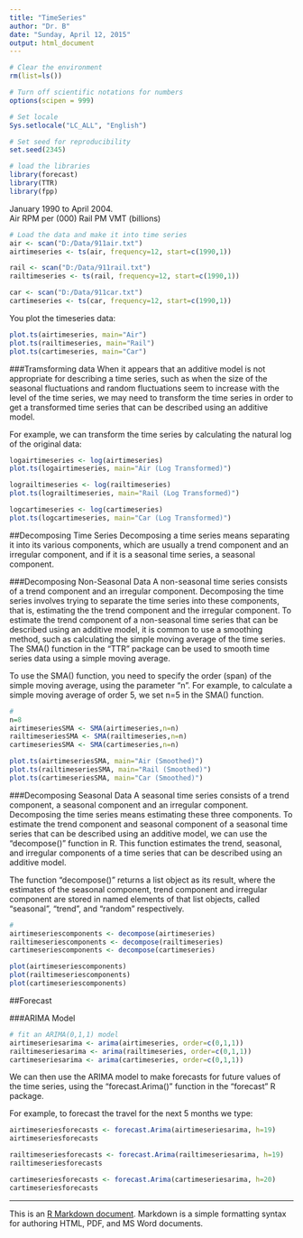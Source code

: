 ```yaml
---
title: "TimeSeries"
author: "Dr. B"
date: "Sunday, April 12, 2015"
output: html_document
---
```


```r
# Clear the environment
rm(list=ls())

# Turn off scientific notations for numbers
options(scipen = 999)  

# Set locale
Sys.setlocale("LC_ALL", "English") 

# Set seed for reproducibility
set.seed(2345)

# load the libraries
library(forecast)
library(TTR)
library(fpp)
```

January 1990 to April 2004.  
Air RPM per (000)
Rail PM
VMT (billions)
```r
# Load the data and make it into time series
air <- scan("D:/Data/911air.txt")
airtimeseries <- ts(air, frequency=12, start=c(1990,1))

rail <- scan("D:/Data/911rail.txt")
railtimeseries <- ts(rail, frequency=12, start=c(1990,1))

car <- scan("D:/Data/911car.txt")
cartimeseries <- ts(car, frequency=12, start=c(1990,1))
```

You plot the timeseries data:
```r
plot.ts(airtimeseries, main="Air")
plot.ts(railtimeseries, main="Rail")
plot.ts(cartimeseries, main="Car")
```

###Tramsforming data
When it appears that an additive model is not appropriate for describing a time series, such as when the size of the seasonal fluctuations and random fluctuations seem to increase with the level of the time series, we may need to transform the time series in order to get a transformed time series that can be described using an additive model. 

For example, we can transform the time series by calculating the natural log of the original data:
```r
logairtimeseries <- log(airtimeseries)
plot.ts(logairtimeseries, main="Air (Log Transformed)")

lograiltimeseries <- log(railtimeseries)
plot.ts(lograiltimeseries, main="Rail (Log Transformed)")

logcartimeseries <- log(cartimeseries)
plot.ts(logcartimeseries, main="Car (Log Transformed)")
```

##Decomposing Time Series
Decomposing a time series means separating it into its various components, which are usually a trend component and an irregular component, and if it is a seasonal time series, a seasonal component.

###Decomposing Non-Seasonal Data
A non-seasonal time series consists of a trend component and an irregular component. Decomposing the time series involves trying to separate the time series into these components, that is, estimating the the trend component and the irregular component.  To estimate the trend component of a non-seasonal time series that can be described using an additive model, it is common to use a smoothing method, such as calculating the simple moving average of the time series.  The SMA() function in the "TTR" package can be used to smooth time series data using a simple moving average. 

To use the SMA() function, you need to specify the order (span) of the simple moving average, using the parameter "n". For example, to calculate a simple moving average of order 5, we set n=5 in the SMA() function.
```r
# 
n=8
airtimeseriesSMA <- SMA(airtimeseries,n=n)
railtimeseriesSMA <- SMA(railtimeseries,n=n)
cartimeseriesSMA <- SMA(cartimeseries,n=n)

plot.ts(airtimeseriesSMA, main="Air (Smoothed)")
plot.ts(railtimeseriesSMA, main="Rail (Smoothed)")
plot.ts(cartimeseriesSMA, main="Car (Smoothed)")
```

###Decomposing Seasonal Data
A seasonal time series consists of a trend component, a seasonal component and an irregular component. Decomposing the time series means estimating these three components.  To estimate the trend component and seasonal component of a seasonal time series that can be described using an additive model, we can use the "decompose()" function in R. This function estimates the trend, seasonal, and irregular components of a time series that can be described using an additive model.  

The function "decompose()" returns a list object as its result, where the estimates of the seasonal component, trend component and irregular component are stored in named elements of that list objects, called "seasonal", "trend", and "random" respectively.
```r
# 
airtimeseriescomponents <- decompose(airtimeseries)
railtimeseriescomponents <- decompose(railtimeseries)
cartimeseriescomponents <- decompose(cartimeseries)

plot(airtimeseriescomponents)
plot(railtimeseriescomponents)
plot(cartimeseriescomponents)
```



##Forecast

###ARIMA Model
```r
# fit an ARIMA(0,1,1) model
airtimeseriesarima <- arima(airtimeseries, order=c(0,1,1)) 
railtimeseriesarima <- arima(railtimeseries, order=c(0,1,1)) 
cartimeseriesarima <- arima(cartimeseries, order=c(0,1,1)) 

```

We can then use the ARIMA model to make forecasts for future values of the time series, using the "forecast.Arima()" function in the "forecast" R package. 

For example, to forecast the travel for the next 5 months we type:
```r
airtimeseriesforecasts <- forecast.Arima(airtimeseriesarima, h=19)
airtimeseriesforecasts

railtimeseriesforecasts <- forecast.Arima(railtimeseriesarima, h=19)
railtimeseriesforecasts

cartimeseriesforecasts <- forecast.Arima(cartimeseriesarima, h=20)
cartimeseriesforecasts

```


___
This is an [R Markdown document](http://rmarkdown.rstudio.com). Markdown is a simple formatting syntax for authoring HTML, PDF, and MS Word documents.